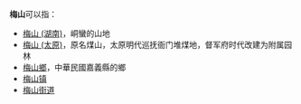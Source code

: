 '''梅山'''可以指：
* [[梅山_(湖南)|梅山 (湖南)]]，峒蠻的山地
* [[梅山_(太原)|梅山 (太原)]]，原名煤山，太原明代巡抚衙门堆煤地，督军府时代改建为附属园林
* [[梅山鄉|梅山鄉]]，中華民國嘉義縣的鄉
* [[梅山镇|梅山镇]]
* [[梅山街道|梅山街道]]
{{disambiguation|Cat=二字地名消歧義}}
